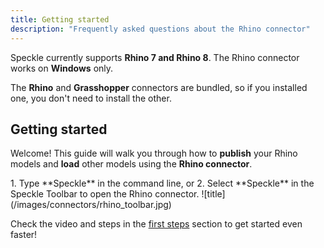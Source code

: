 ```yaml
---
title: Getting started  
description: "Frequently asked questions about the Rhino connector"
---
```


<Info>Speckle currently supports **Rhino 7 and Rhino 8**. The Rhino connector works on **Windows** only.</Info>

<Tip> The **Rhino** and **Grasshopper** connectors are bundled, so if you installed one, you don't need to install the other.</Tip>

## Getting started

Welcome! This guide will walk you through how to **publish** your Rhino models and **load** other models using the **Rhino connector**.


<BeforeYouBegin app="Rhino" />

<Steps>
  <Step title="Open the Rhino connector">
    1. Type **Speckle** in the command line, or
    2. Select **Speckle** in the Speckle Toolbar to open the Rhino connector.
    ![title](/images/connectors/rhino_toolbar.jpg)
    <DuiLogin connector="Rhino" />
  </Step>


  <DuiLoad connector="Rhino" />
</Steps>

<Tip> Check the video and steps in the [first steps](/get-started/quickstart.mdx) section to get started even faster!</Tip>


<ConnectorConclusion connector="Rhino" />


<LearnMore />
